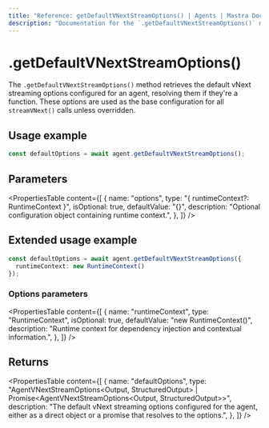 ```yaml
---
title: "Reference: getDefaultVNextStreamOptions() | Agents | Mastra Docs"
description: "Documentation for the `.getDefaultVNextStreamOptions()` method in Mastra agents, which retrieves the default options used for streamVNext calls."
---
```


# .getDefaultVNextStreamOptions()

The `.getDefaultVNextStreamOptions()` method retrieves the default vNext streaming options configured for an agent, resolving them if they're a function. These options are used as the base configuration for all `streamVNext()` calls unless overridden.

## Usage example

```typescript showLineNumbers copy
const defaultOptions = await agent.getDefaultVNextStreamOptions();
```

## Parameters

<PropertiesTable
  content={[
    {
      name: "options",
      type: "{ runtimeContext?: RuntimeContext }",
      isOptional: true,
      defaultValue: "{}",
      description: "Optional configuration object containing runtime context.",
    },
  ]}
/>

## Extended usage example

```typescript showLineNumbers copy
const defaultOptions = await agent.getDefaultVNextStreamOptions({
  runtimeContext: new RuntimeContext()
});
```

### Options parameters

<PropertiesTable
  content={[
    {
      name: "runtimeContext",
      type: "RuntimeContext",
      isOptional: true,
      defaultValue: "new RuntimeContext()",
      description: "Runtime context for dependency injection and contextual information.",
    },
  ]}
/>

## Returns

<PropertiesTable
  content={[
    {
      name: "defaultOptions",
      type: "AgentVNextStreamOptions<Output, StructuredOutput> | Promise<AgentVNextStreamOptions<Output, StructuredOutput>>",
      description: "The default vNext streaming options configured for the agent, either as a direct object or a promise that resolves to the options.",
    },
  ]}
/>
